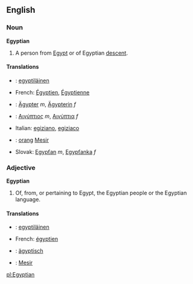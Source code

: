 ==English==
===Noun===
'''Egyptian'''

#A person from [[Egypt]] or of Egyptian [[descent]].

====Translations====
*{{fi}}: [[egyptiläinen]]
*French: [[Égyptien]], [[Égyptienne]]
*{{de}}: [[Ägypter]] ''m'', [[Ägypterin]] ''f''
*{{el}}: [[Αιγύπτιος]] ''m'', [[Αιγύπτια]] ''f''
*Italian: [[egiziano]], [[egiziaco]]
*{{ms}}: [[orang]] [[Mesir]]
*Slovak: [[Egypťan#Slovak|Egypťan]] ''m'', [[Egypťanka#Slovak|Egypťanka]] ''f''

===Adjective===
'''Egyptian'''
#Of, from, or pertaining to Egypt, the Egyptian people or the Egyptian language.

====Translations====
*{{fi}}: [[egyptiläinen]]
*French: [[égyptien]]
*{{de}}: [[ägyptisch]]
*{{ms}}: [[Mesir]]

[[pl:Egyptian]]